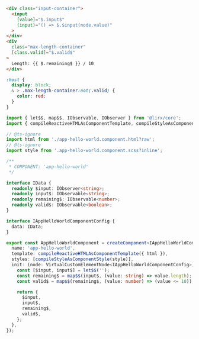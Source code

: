 
<Tabs>
  <TabItem value="html" label="HTML" default>

```html title="app-hello-world.component.html"
<div class="input-container">
  <input
    [value]="$.input$"
    (input)="() => $.$input(node.value)"
  >
</div>
<div
  class="max-length-container"
  [class.valid]="$.valid$"
>
  Length: {{ $.remaining$ }} / 10
</div>
```

  </TabItem>

  <TabItem value="scss" label="SCSS">

```scss title="app-hello-world.component.scss"
:host {
  display: block;
  & > .max-length-container:not(.valid) {
    color: red;
  }
}
```

  </TabItem>

  <TabItem value="ts" label="TS">

```ts title="app-hello-world.component.ts"
import { let$$, map$$, IObservable, IObserver } from '@lirx/core';
import { compileReactiveHTMLAsComponentTemplate, compileStyleAsComponentStyle, createComponent } from '@lirx/dom';

// @ts-ignore
import html from './app-hello-world.component.html?raw';
// @ts-ignore
import style from '.app-hello-world.component.scss?inline';

/**
 * COMPONENT: 'app-hello-world'
 */

interface IData {
  readonly $input: IObserver<string>;
  readonly input$: IObservable<string>;
  readonly remaining$: IObservable<number>;
  readonly valid$: IObservable<boolean>;
}

interface IAppHelloWorldComponentConfig {
  data: IData;
}

export const AppHelloWorldComponent = createComponent<IAppHelloWorldComponentConfig>({
  name: 'app-hello-world',
  template: compileReactiveHTMLAsComponentTemplate({ html }),
  styles: [compileStyleAsComponentStyle(style)],
  init: (node: VirtualCustomElementNode<IAppHelloWorldComponentConfig>): IData => {
    const [$input, input$] = let$$('');
    const remaining$ = map$$(input$, (value: string) => value.length);
    const valid$ = map$$(remaining$, (value: number) => (value <= 10));

    return {
      $input,
      input$,
      remaining$,
      valid$,
    };
  },
});
```

  </TabItem>

</Tabs>
